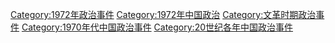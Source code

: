 [[Category:1972年政治事件|Category:1972年政治事件]]
[[Category:1972年中国政治|Category:1972年中国政治]]
[[Category:文革时期政治事件|Category:文革时期政治事件]]
[[Category:1970年代中国政治事件|Category:1970年代中国政治事件]]
[[Category:20世纪各年中国政治事件|Category:20世纪各年中国政治事件]]